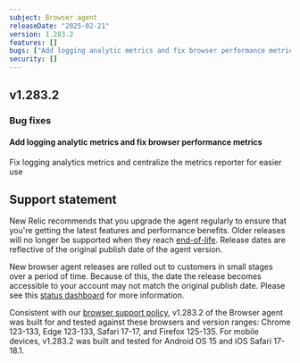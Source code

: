 ```yaml
---
subject: Browser agent
releaseDate: "2025-02-21"
version: 1.283.2
features: []
bugs: ["Add logging analytic metrics and fix browser performance metrics"]
security: []
---
```


## v1.283.2

### Bug fixes

#### Add logging analytic metrics and fix browser performance metrics
Fix logging analytics metrics and centralize the metrics reporter for easier use

## Support statement

New Relic recommends that you upgrade the agent regularly to ensure that you're getting the latest features and performance benefits. Older releases will no longer be supported when they reach [end-of-life](https://docs.newrelic.com/docs/browser/browser-monitoring/getting-started/browser-agent-eol-policy/). Release dates are reflective of the original publish date of the agent version.

New browser agent releases are rolled out to customers in small stages over a period of time. Because of this, the date the release becomes accessible to your account may not match the original publish date. Please see this [status dashboard](https://newrelic.github.io/newrelic-browser-agent-release/) for more information.

Consistent with our [browser support policy](https://docs.newrelic.com/docs/browser/new-relic-browser/getting-started/compatibility-requirements-browser-monitoring/#browser-types), v1.283.2 of the Browser agent was built for and tested against these browsers and version ranges: Chrome 123-133, Edge 123-133, Safari 17-17, and Firefox 125-135. For mobile devices, v1.283.2 was built and tested for Android OS 15 and iOS Safari 17-18.1.